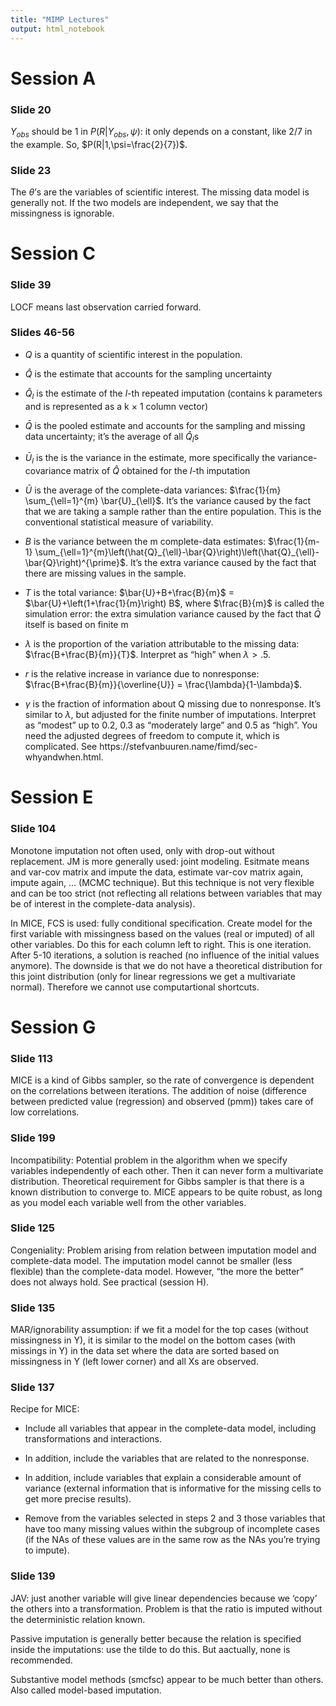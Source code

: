 ```yaml
---
title: "MIMP Lectures"
output: html_notebook
---
```


# Session A

### Slide 20

$Y_{obs}$ should be 1 in $P(R|Y_{obs}, \psi)$: it only depends on a constant, like 2/7 in the example. So, $P(R|1,\psi=\frac{2}{7})$.

### Slide 23

The $\theta$'s are the variables of scientific interest. The missing data model is generally not. If the two models are independent, we say that the missingness is ignorable.

# Session C

### Slide 39

LOCF means last observation carried forward.

### Slides 46-56

- $Q$ is a quantity of scientific interest in the population.

- $\hat{Q}$ is the estimate that accounts for the sampling uncertainty

- $\hat{Q}_l$ is the estimate of the $l$-th repeated imputation (contains k parameters and is represented as a k × 1 column vector)

- $\bar{Q}$ is the pooled estimate and accounts for the sampling and missing data uncertainty; it's the average of all $\hat{Q}_l$s 

- $\bar{U}_l$ is the is the variance in the estimate, more specifically the variance-covariance matrix of $\hat{Q}$ obtained for the $l$-th imputation

- $\bar{U}$ is the average of the complete-data variances: $\frac{1}{m} \sum_{\ell=1}^{m} \bar{U}_{\ell}$. It's the variance caused by the fact that we are taking a sample rather than the entire population. This is the conventional statistical measure of variability.

- $B$ is the variance between the m complete-data estimates: $\frac{1}{m-1} \sum_{\ell=1}^{m}\left(\hat{Q}_{\ell}-\bar{Q}\right)\left(\hat{Q}_{\ell}-\bar{Q}\right)^{\prime}$. It's the extra variance caused by the fact that there are missing values in the sample.

- $T$ is the total variance: $\bar{U}+B+\frac{B}{m}$ = 
$\bar{U}+\left(1+\frac{1}{m}\right) B$, where $\frac{B}{m}$ is called the simulation error: the extra simulation variance caused by the fact that $\bar{Q}$ itself is based on finite m

- $\lambda$ is the proportion of the variation attributable to the missing data: $\frac{B+\frac{B}{m}}{T}$. Interpret as "high" when $\lambda > .5$.

- $r$ is the relative increase in variance due to nonresponse: $\frac{B+\frac{B}{m}}{\overline{U}} = \frac{\lambda}{1-\lambda}$. 

- $\gamma$ is the fraction of information about Q missing due to nonresponse. It's similar to $\lambda$, but adjusted for the finite number of imputations. Interpret as "modest" up to 0.2, 0.3 as “moderately large” and 0.5 as “high”. You need the adjusted degrees of freedom to compute it, which is complicated. See https://stefvanbuuren.name/fimd/sec-whyandwhen.html.


# Session E

### Slide 104

Monotone imputation not often used, only with drop-out without replacement. JM is more generally used: joint modeling. Esitmate means and var-cov matrix and impute the data, estimate var-cov matrix again, impute again, ... (MCMC technique). But this technique is not very flexible and can be too strict (not reflecting all relations between variables that may be of interest in the complete-data analysis). 

In MICE, FCS is used: fully conditional specification. Create model for the first variable with missingness based on the values (real or imputed) of all other variables. Do this for each column left to right. This is one iteration. After 5-10 iterations, a solution is reached (no influence of the initial values anymore). The downside is that we do not have a theoretical distribution for this joint distribution (only for linear regressions we get a multivariate normal). Therefore we cannot use computartional shortcuts.

# Session G

### Slide 113

MICE is a kind of Gibbs sampler, so the rate of convergence is dependent on the correlations between iterations. The addition of noise (difference between predicted value (regression) and observed (pmm)) takes care of low correlations.

<!-- Initial values?? -->

### Slide 199

Incompatibility: Potential problem in the algorithm when we specify variables independently of each other. Then it can never form a multivariate distribution. Theoretical requirement for Gibbs sampler is that there is a known distribution to converge to. MICE appears to be quite robust, as long as you model each variable well from the other variables.

### Slide 125

Congeniality: Problem arising from relation between imputation model and complete-data model. The imputation model cannot be smaller (less flexible) than the complete-data model. However, "the more the better" does not always hold. See practical (session H).

### Slide 135

MAR/ignorability assumption: if we fit a model for the top cases (without missingness in Y), it is similar to the model on the bottom cases (with missings in Y) in the data set where the data are sorted based on missingness in Y (left lower corner) and all Xs are observed.

### Slide 137

Recipe for MICE:

- Include all variables that appear in the complete-data model, including transformations and interactions.

- In addition, include the variables that are related to the nonresponse.

- In addition, include variables that explain a considerable amount of variance (external information that is informative for the missing cells to get more precise results).

- Remove from the variables selected in steps 2 and 3 those variables that have too many missing values within the subgroup of incomplete cases (if the NAs of these values are in the same row as the NAs you're trying to impute).

### Slide 139

JAV: just another variable will give linear dependencies because we 'copy' the others into a transformation. Problem is that the ratio is imputed without the deterministic relation known.

Passive imputation is generally better because the relation is specified inside the imputations: use the tilde to do this. But aactually, none is recommended.

Substantive model methods (smcfsc) appear to be much better than others. Also called model-based imputation.

